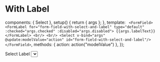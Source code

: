 
<Meta id="vue-select" title="Vue.js Component/Select" component={Select} argTypes={argTypes} />

# With Label

  components: { Select },
  setup() {
    return { args };
  },
  template: `
  <FormField>
    <FormLabel for="form-field-with-select-and-label" type="default" :checked="args.checked" :disabled="args.disabled">
        {{args.labelText}}
    </FormLabel>
    <br/>
    <br/>
    <Select v-bind="args" @update:modelValue="action" id="form-field-with-select-and-label"/>
  </FormField>`,
  methods: { action: action("modelValue") },
});

<Canvas>
  <Story
    name="With Label"
    args={{ labelText: "Select Label", options, modelValue: 2 }}
    parameters={{
      docs: {
        source: {
          code: `
  <FormField>
    <FormLabel for="form-field-with-select-and-label" type="default">Select Label</FormLabel>
    <Select :options="options" :modelValue="2" id="form-field-with-select-and-label" />
  </FormField>`,
        },
      },
    }}
  >
    {Template.bind({})}
  </Story>
</Canvas>

<ArgsTable of={Select} />

